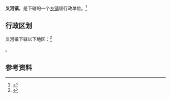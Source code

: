 {{中国乡级行政区|46/90/26/101/000}}

'''叉河镇'''，是{{PRC admin/fullname|46/90/26/101/000|3}}下辖的一个[[乡镇|乡镇]]级行政单位。<ref>{{PRC admin/ref sgc|{{PRC admin/parent|46/90/26/101/000}}}}</ref>

== 行政区划 ==

叉河镇下辖以下地区：<ref>{{PRC admin/ref sgc|46/90/26/101/000}}</ref>

{{PRC admin/children|46/90/26/101/000}}。

== 参考资料 ==

{{reflist}}

{{行政区划小作品}}
{{PRC admin/navcat|46/90/26/101/000}}
